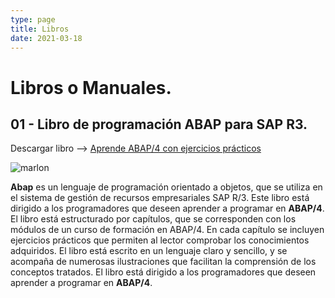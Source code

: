 ```yaml
---
type: page
title: Libros
date: 2021-03-18
---
```


# Libros o Manuales.


## 01 - Libro de programación ABAP para SAP R3.
Descargar libro --> [Aprende ABAP/4 con ejercicios prácticos](https://github.com/mis-libros/ABAP)

<Image
  src="/images/abap-sap.png"
  alt="marlon"
  width={853}
  height={480}
  priority
  className="next-image"
/>

**Abap** es un lenguaje de programación orientado a objetos, que se utiliza en el sistema de gestión de recursos empresariales SAP R/3. Este libro está dirigido a los programadores que deseen aprender a programar en **ABAP/4**. El libro está estructurado por capítulos, que se corresponden con los módulos de un curso de formación en ABAP/4. En cada capítulo se incluyen ejercicios prácticos que permiten al lector comprobar los conocimientos adquiridos. El libro está escrito en un lenguaje claro y sencillo, y se acompaña de numerosas ilustraciones que facilitan la comprensión de los conceptos tratados. El libro está dirigido a los programadores que deseen aprender a programar en **ABAP/4**.





